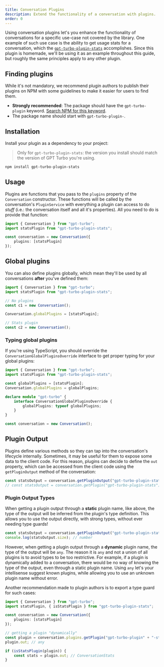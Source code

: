 ```yaml
---
title: Conversation Plugins
description: Extend the functionality of a conversation with plugins.
order: 0
---
```


Using conversation plugins let's you enhance the functionality of conversations for a specific use-case not covered by the library.
One example of such use case is the ability to get usage stats for a conversation, which the [`gpt-turbo-plugin-stats`](https://www.npmjs.com/package/gpt-turbo-plugin-stats) accomplishes.
Since this plugin is homemade, we'll be using it as an example throughout this guide, but roughly the same principles apply to any other plugin.

## Finding plugins

While it's not mandatory, we recommend plugin authors to publish their plugins on NPM with some guidelines to make it easier for users to find them.

- **Strongly recommended**: The package should have the `gpt-turbo-plugin` keyword. [Search NPM for this keyword](https://www.npmjs.com/search?q=keywords:gpt-turbo-plugin).
- The package name should start with `gpt-turbo-plugin-`.

## Installation

Install your plugin as a dependency to your project:

> Only for `gpt-turbo-plugin-stats`: the version you install should match the version of GPT Turbo you're using.

```bash
npm install gpt-turbo-plugin-stats
```

## Usage

Plugins are functions that you pass to the `plugins` property of the `Conversation` constructor.
These functions will be called by the conversation's `PluginService` with everything a plugin can access to do *stuff* (i.e.: the conversation itself and all it's properties).
All you need to do is provide that function:

```ts
import { Conversation } from "gpt-turbo";
import statsPlugin from "gpt-turbo-plugin-stats";

const conversation = new Conversation({
    plugins: [statsPlugin]
});
```

## Global plugins

You can also define plugins globally, which mean they'll be used by all conversations **after** you've defined them:

```ts
import { Conversation } from "gpt-turbo";
import statsPlugin from "gpt-turbo-plugin-stats";

// No plugins
const c1 = new Conversation();

Conversation.globalPlugins = [statsPlugin];

// Stats plugin
const c2 = new Conversation();
```

### Typing global plugins

If you're using TypeScript, you should override the `ConversationGlobalPluginsOverride` interface to get proper typing for your global plugins:

```ts
import { Conversation } from "gpt-turbo";
import statsPlugin from "gpt-turbo-plugin-stats";

const globalPlugins = [statsPlugin];
Conversation.globalPlugins = globalPlugins;

declare module "gpt-turbo" {
    interface ConversationGlobalPluginsOverride {
        globalPlugins: typeof globalPlugins;
    }
}

const conversation = new Conversation();
```

## Plugin Output

Plugins define various methods so they can tap into the conversation's lifecycle internally.
Sometimes, it may be useful for them to expose some data to the client code.
For this reason, plugins can decide to define the `out` property, which can be accessed from the client code using the `getPluginOutput` method of the conversation:

```ts
const statsOutput = conversation.getPluginOutput("gpt-turbo-plugin-stats");
// const statsOutput = conversation.getPlugin("gpt-turbo-plugin-stats").out; // equivalent
```

### Plugin Output Types

When getting a plugin output through a **static** plugin name, like above, the type of the output will be inferred from the plugin's type definition.
This allows you to use the output directly, with strong types, without ever needing type guards!


```ts
const statsOutput = conversation.getPluginOutput("gpt-turbo-plugin-stats"); // ConversationStats
console.log(statsOutput.size); // number
```

However, when getting a plugin output through a **dynamic** plugin name, the type of the output will be `any`.
The reason it is `any` and not a union of all plugins is to avoid types to be too restrictive.
For example, if a plugin is dynamically added to a conversation, there would be no way of knowing the type of the output, even through a static plugin name.
Using `any` let's your intellisense suggest known plugins, while allowing you to use an unknown plugin name without error.

Another recommendation made to plugin authors is to export a type guard for such cases:

```ts
import { Conversation } from "gpt-turbo";
import statsPlugin, { isStatsPlugin } from "gpt-turbo-plugin-stats";

const conversation = new Conversation({
    plugins: [statsPlugin]
});

// getting a plugin "dynamically"
const plugin = conversation.plugins.getPlugin("gpt-turbo-plugin" + "-stats");
plugin.out; // any

if (isStatsPlugin(plugin)) {
    const stats = plugin.out; // ConversationStats
}
```

